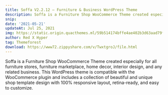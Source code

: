 ---
title: Soffa V2.2.12 – Furniture & Business WordPress Theme
description: Soffa is a Furniture Shop WooCommerce Theme created especially for all furniture stores, furniture marketplace, home decor, interior design, and any related business. 
snip: 
date: '2021-05-21'
updateAt: Jul 25, 2021
img: https://static.origin.quacthemes.ml/59b514174bffe4ae402b3d63aad79fe0/A18961AF4B7341366AB0F04C30227BC/0x93F6.jpg
author: Red X Hyper
tag: Themeforest
download: https://www72.zippyshare.com/v/TwxtgroJ/file.html
---

Soffa is a Furniture Shop WooCommerce Theme created especially for all furniture stores, furniture marketplace, home decor, interior design, and any related business. This WordPress theme is compatible with the WooCommerce plugin and includes a collection of beautiful and unique shop template design with 100% responsive layout, retina-ready, and easy to customize.